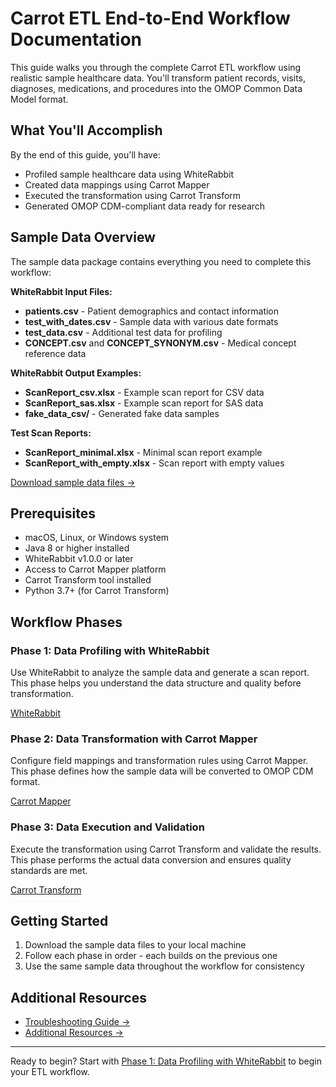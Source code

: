 # Carrot ETL End-to-End Workflow Documentation

This guide walks you through the complete Carrot ETL workflow using realistic sample healthcare data. You'll transform patient records, visits, diagnoses, medications, and procedures into the OMOP Common Data Model format.

## What You'll Accomplish

By the end of this guide, you'll have:
- Profiled sample healthcare data using WhiteRabbit
- Created data mappings using Carrot Mapper
- Executed the transformation using Carrot Transform
- Generated OMOP CDM-compliant data ready for research

## Sample Data Overview

The sample data package contains everything you need to complete this workflow:

**WhiteRabbit Input Files:**
- **patients.csv** - Patient demographics and contact information
- **test_with_dates.csv** - Sample data with various date formats
- **test_data.csv** - Additional test data for profiling
- **CONCEPT.csv** and **CONCEPT_SYNONYM.csv** - Medical concept reference data

**WhiteRabbit Output Examples:**
- **ScanReport_csv.xlsx** - Example scan report for CSV data
- **ScanReport_sas.xlsx** - Example scan report for SAS data
- **fake_data_csv/** - Generated fake data samples

**Test Scan Reports:**
- **ScanReport_minimal.xlsx** - Minimal scan report example
- **ScanReport_with_empty.xlsx** - Scan report with empty values

[Download sample data files →](/sample-data/sample-data.zip)

## Prerequisites

- macOS, Linux, or Windows system
- Java 8 or higher installed
- WhiteRabbit v1.0.0 or later
- Access to Carrot Mapper platform
- Carrot Transform tool installed
- Python 3.7+ (for Carrot Transform)

## Workflow Phases

### Phase 1: Data Profiling with WhiteRabbit
Use WhiteRabbit to analyze the sample data and generate a scan report. This phase helps you understand the data structure and quality before transformation.

[WhiteRabbit](./carrot_etl_workflow/phase1_whiterabbit)

### Phase 2: Data Transformation with Carrot Mapper
Configure field mappings and transformation rules using Carrot Mapper. This phase defines how the sample data will be converted to OMOP CDM format.

[Carrot Mapper](./carrot_etl_workflow/phase2_mapper)

### Phase 3: Data Execution and Validation
Execute the transformation using Carrot Transform and validate the results. This phase performs the actual data conversion and ensures quality standards are met.

[Carrot Transform](./carrot_etl_workflow/phase3_execution)

## Getting Started

1. Download the sample data files to your local machine
2. Follow each phase in order - each builds on the previous one
3. Use the same sample data throughout the workflow for consistency

## Additional Resources

- [Troubleshooting Guide →](./carrot_etl_workflow/troubleshooting)
- [Additional Resources →](./carrot_etl_workflow/resources)

---

Ready to begin? Start with [Phase 1: Data Profiling with WhiteRabbit](./carrot_etl_workflow/phase1_whiterabbit) to begin your ETL workflow.